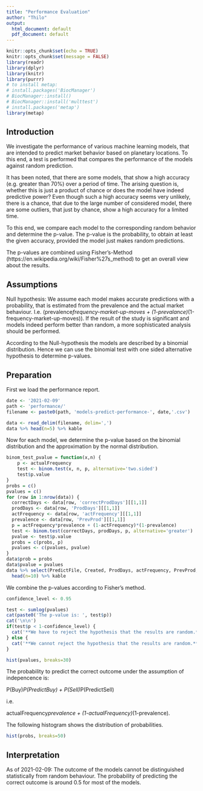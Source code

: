 ```yaml
---
title: "Performance Evaluation"
author: "Thilo"
output:
  html_document: default
  pdf_document: default
---
```


```r
knitr::opts_chunk$set(echo = TRUE)
knitr::opts_chunk$set(message = FALSE)
library(readr)
library(dplyr)
library(knitr)
library(purrr)
# to install metap:
# install.packages('BiocManager')
# BiocManager::install()
# BiocManager::install('multtest')
# install.packages('metap')
library(metap)
```

## Introduction

We investigate the performance of various machine learning models, that are intended to predict market behavior based on planetary locations.
To this end, a test is performed that compares the performance of the models against random prediction. 

It has been noted, that there are some models, that show a high accuracy (e.g. greater than 70%) over a period of time. The arising question is, whether this is just a product of chance or does the model have indeed predictive power? Even though such a high accuracy seems very unlikely, there is a chance, that due to the large number of considered model, there are some outliers, that just by chance, show a high accuracy for a limited time.

To this end, we compare each model to the corresponding random behavior and determine the p-value. The p-value is the probability, to obtain at least the given accuracy, provided the model just makes random predictions. 

The p-values are combined using Fisher's-Method (https://en.wikipedia.org/wiki/Fisher%27s_method) to get an overall view about the results.

## Assumptions

Null hypothesis: We assume each model makes accurate predictions with a probability, that is estimated from the prevalence and the actual market behaviour. I.e. (prevalence*frequency-market-up-moves + (1-prevalance)*(1-frequency-market-up-moves)). If the result of the study is significant and models indeed perform better than random, a more sophisticated analysis should be performed.

According to the Null-hypothesis the models are described by a binomial distribution. Hence we can use the binomial test with one sided alternative hypothesis to determine p-values.

## Preparation

First we load the performance report.

```r
date <- '2021-02-09'
path <- 'performance/'
filename <- paste0(path, 'models-predict-performance-', date,'.csv')

data <- read_delim(filename, delim=',')
data %>% head(n=5) %>% kable
```

Now for each model, we determine the p-value based on the binomial distribution and the approximation by the normal distribution.

```r

binom_test_pvalue = function(x,n) {
    p <- actualFrequency
    test <- binom.test(x, n, p, alternative='two.sided')
    test$p.value
}
probs = c()
pvalues = c()
for (row in 1:nrow(data)) {
  correctDays <- data[row, 'correctProdDays'][[1,1]]
  prodDays <- data[row, 'ProdDays'][[1,1]]
  actFrequency <- data[row, 'actFrequency'][[1,1]]
  prevalence <- data[row, 'PrevProd'][[1,1]]
  p = actFrequency*prevalence + (1-actFrequency)*(1-prevalence)
  test <- binom.test(correctDays, prodDays, p, alternative='greater')
  pvalue <- test$p.value
  probs = c(probs, p)
  pvalues <- c(pvalues, pvalue)
}
data$prob = probs
data$pvalue = pvalues
data %>% select(PredictFile, Created, ProdDays, actFrequency, PrevProd, AccProd, correctProdDays, prob, pvalue) %>% 
  head(n=10) %>% kable
```

We combine the p-values according to Fisher's method.

```r
confidence_level <- 0.95

test <- sumlog(pvalues)
cat(paste0('The p-value is: ', test$p))
cat('\n\n')
if(test$p < 1-confidence_level) {
  cat('**We have to reject the hypothesis that the results are random.**')
} else {
  cat('**We cannot reject the hypothesis that the results are random.**')
}
```

```r

hist(pvalues, breaks=30)

```

The probability to predict the correct outcome under the assumption of indepencence is: 

P(Buy)*P(PredictBuy) + P(Sell)*P(PredictSell)

i.e.

actualFrequency*prevalence + (1-actualFrequency)*(1-prevalence).

The following histogram shows the distribution of probabilities.

```r
hist(probs, breaks=50)


```

## Interpretation

As of 2021-02-09: The outcome of the models cannot be distinguished statistically from random behaviour. The probability of predicting the 
correct outcome is around 0.5 for most of the models.